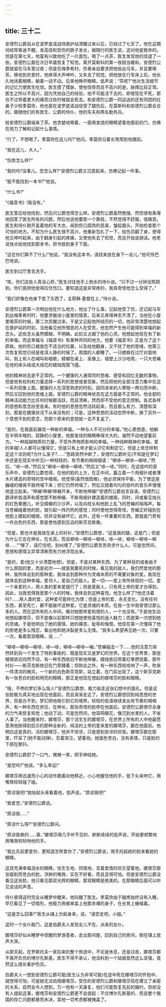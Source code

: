 ```yaml
---
---
---
```

title: 三十二
---




安德烈公爵自从在波罗底诺战场救护站清醒过来以后，已经过了七天了。他在这期间经常昏迷不醒。发高烧和受伤的肠子发炎，据随行的医生说，这对他是致命的。但是在第七天，他蛮有兴致地吃了一片面包，喝了一点茶，医生发现他的烧退了一些。安德烈公爵在次日早晨恢复了知觉。离开莫斯科的第一夜相当暖和，安德烈公爵就留在马车里过夜；但是在梅季希村，伤者亲自要求把他抬出马车，并且要喝茶。移他到农舍时，他疼得大声呻吟，又失去了知觉。把他放在行军床上后，他长久地闭着眼睛，躺着一动不动。后来他睁开眼睛，低声说：“茶呢?”他对生活细节的记忆力使医生吃惊。医生摸了摸脉，使他惊奇而且不高兴的是，脉搏比较正常。医生之所以不高兴，因为凭他自己的经验，他不可能活下去的，即使现在不死，那也不过带着更大的痛苦过些时候就会死去。和安德烈公爵一同运送的还有同团的红鼻子少校季莫欣，他也是在波罗底诺战役受了腿伤后，在莫斯科和安德烈公爵会合的。跟随他们的有医生、公爵的侍仆、他的车夫和两名勤务兵。

给安德烈公爵端来了茶。他贪婪地喝着，一面用发烧的眼睛望着他面前的门，仿佛在努力了解和记起什么事情。

“行了，不想喝了。季莫欣在这儿吗?”他问。季莫欣沿着长凳爬到他跟前。

“我在这儿，大人。”

“伤势怎么样?”

“我的吗?没事儿。您怎么样?”安德烈公爵又沉思起来，仿佛记起一件事。

“能不能找到一本书?”他说。

“什么书?”

“《福音书》!我没有。”

医生答应给他找到，然后问公爵觉得怎么样。安德烈公爵虽然勉强、然而很有条理地回答了医生所有的问题，然后他说他要垫一个靠枕，不然觉得不舒服，很痛苦。医生和侍仆掀开盖着他的军大衣，闻到伤口腐肉的恶臭，皱起眉头，开始检查那个可怕的地方。不知为什么医生很不高兴，他重新包扎了一下，给伤员翻了身，使得他又呻吟起来，由于翻身引起的疼痛，又使他失去了知觉，而且开始说胡话。他老说快点给他找到那本书，把书放到身子下面。

“这在你们算不了什么!”他说。“我没有这本书，请找来放在身下一会儿，”他可怜巴巴地说。

医生到过厅里去洗手。

“咳，你们这些人真没心肝，”医生对往他手上倒水的侍仆说。“只不过一分钟没照顾到。你们竟把他放得压住伤口。要知道这是非常疼的，我真奇怪他怎么受得了。”

“我们好像在他身下垫了东西了，主耶稣·基督在上，”侍仆说。

安德烈公爵第一次明白他在什么地方，他出了什么事，记起他受了伤，还记起马车到达梅季希村时，他要求搬进小屋里的情景。后来又疼得神志不清了，当他在小屋里喝茶的时候，第二次苏醒过来，于是又记起他所经历的一切，他非常清楚地想起在救护站的时刻，当他看见他所憎恶的人在受苦，他忽然产生他可能得到幸福的新念头。这些念头虽然模糊，不明确，此刻又占据了他的心灵。他想起他现在有了新的幸福，而这幸福与《福音书》有某种共同的地方。他要《福音书》正是为了这个原故。他的伤口被放在不适当的位置，以及给他翻身，又干扰了他的思绪，他第三次恢复知觉已经是夜深人静的时候了。周围的人都睡了。一只蟋蟀在过厅对面地叫，街上有人在喊叫和唱歌，蟑螂在桌上、圣像上、墙壁上沙沙地爬，一只大苍蝇在他的床头结成大烛花的蜡烛周围飞撞。

他的精神状态是不正常的。一个健康的人通常同时思维、感受和回忆无数的事物，但是他有权利和力量选择一系列的思想或者现象，然后把他的全部注意力集中在这一系列现象上面。健康的人在深思熟虑的时刻，因同进来的人寒暄一两句而中断，然后又回到他的思维上面。安德烈公爵的精神状态在这方面是不正常的。他全部的精神活动能力比任何时候都活跃，而且清晰，然而却不受他的意志控制。各式各样的思想和意念纷至沓来。有时他的思想忽然活跃起来，而且那么有力、清楚和深刻，那是在健康状况下从来没有的；可是，这种思想的活动忽然中断，换了另外一个意想不到的意念，而那个原来的思想就一去不复返了。

“是的，在我面前展现一种新的幸福，一种与人不可分的幸福，”他心里想道，他躺在半明半暗的、寂静的小屋里，他那发烧的眼睛睁得大大的，凝然不动地望着前方。“一种超越物质的力量，不受外界物质影响的幸福，一种纯粹精神的幸福，爱的幸福!人人都可以懂得它，但是只有上帝才能认识它和制定它。但是上帝怎样制定这个法则呢?为什么圣子?……”思路突然中断了，安德烈公爵听见(不知是在梦幻中还是在现实中听见)一种轻轻的、有节奏的绵绵细语：“噼哧—噼哧—噼哧，”然后，“哧—哧，”然后又“噼哧—噼哧—噼哧，”然后又“哧—哧。”同时，在这低吟的音乐声中，安德烈公爵觉得，在他的脸的上方，在正中间，矗立着一个用细针或者薄木片建造的奇特的空中楼阁。他觉得(虽然很困难)，他必须保持平衡，为了使这座巍峨的楼阁不致坍塌下来；但它仍然坍塌了，然后又随着均匀的低吟的音乐声慢慢地竖立起来。“伸展!伸展!伸展开来，不断地伸展!”安德烈公爵自言自语。安德烈公爵谛听低语声和感觉那不断伸展、不断用细针建造着的楼阁，同时，间或看见烛光的红色晕圈儿，听见蟑螂的沙沙声，以及向枕头和他脸上乱飞的苍蝇的嗡嗡声。每当苍蝇碰着他的脸，就引起一阵灼热的感觉；同时使他觉得奇怪，苍蝇正好碰到在他脸上建起的楼阁，但并没有破坏它。此外，还有一件重要的东西。那就是门旁有一件白色的东西，那是使他感到压迫的斯芬克斯像。

“但是，那也许是我放在桌上的衬衫，”安德烈公爵想，“这是我的腿，这是门；但是为什么它总在伸长，在长高，而且噼哧—噼哧—噼哧，哧—哧，噼哧—噼哧—噼哧……”“够了，请打住吧，别纠缠了，”安德烈公爵苦苦央求什么人。可是忽然间，思想和感情又异常清晰而有力地浮现出来。

“是的，爱(他又十分清楚地想)，但是，不是对某种东西、为了某种目的或者由于什么原因的爱，而是初次——就是我要死的时候，看见我的敌人，我仍然爱他的那种，我所体会到的那种爱。我体会到那种作为灵魂本质的不需要对象的爱。我现在就体会到这种幸福。爱邻人，爱自己的敌人。爱一切——爱上帝所体现的一切。爱一个亲爱的人，用人类的爱来爱就行了；但是爱敌人，只有用上帝的爱才办得到。因此，当我觉得我爱那个人的时候，我体会到这种喜悦。他怎么样了?他还活着吗?……用人类的爱，这种爱可能转化为恨；但是上帝的爱，永无变化。没有任何东西，甚至死亡，都不能破坏这种爱。它是灵魂的本质。在我一生中我曾恨过那么多的人。而在这所有的人中间，像对她那样爱和恨的人，一个也没有。”于是他生动地想起娜塔莎，但不是像以前那样只想她使他喜悦的迷人魅力；而是第一次想到她的灵魂。于是他明白了她的感情、她的痛苦、耻辱和悔恨。他现在第一次懂得了他的拒绝是多么残忍，看出他和她决裂是多么无情。“我多么希望再见她一次。只要一次，看着那双眼睛，说……”

“噼哧—噼哧—噼哧，哧—哧，噼哧—噼哧—嘣，”苍蝇碰击一下……他的注意力突然转到另一个发生了特别事故的、既是现实又是梦幻的世界。在这个世界里，那座楼阁依旧岿然不动，有一种东西依旧不断地伸展，蜡烛依旧带着红晕燃烧着，那件衬衫——斯芬克斯依旧在门旁蹲着；但除此之外，有一种东西吱吱响了一声，吹来一阵清凉的微风，一个新的白色斯芬克斯，站立着，在门前出现了。这个斯芬克斯有一张苍白的脸和明亮的眼睛，那正是他现在想起的娜塔莎的脸和眼睛。

“哦，不停的梦幻多么恼人!”安德烈公爵想，极力驱走这张幻想中的面孔。但是这张脸极为真实地出现在他面前，而且渐渐走近了。安德烈公爵想回到纯思想的世界，但是办不到，梦幻把他吸引到它的境界。轻轻的低语继续发出有节奏的喃喃声，有一种东西在挤压，在伸长，那张奇怪的脸停在他面前。安德烈公爵使尽全身的力气来恢复知觉；他动了动，可是忽然间，他耳鸣眼花，像沉到水里的人，不省人事了。当他醒来时，娜塔莎，那个活生生的娜塔莎，在世界上所有的人中他最愿意用他刚得到启示的那种全新的、纯洁的上帝的爱来爱的娜塔莎，跪在他面前。他明白这是真的、活的娜塔莎，他并不惊讶，只是感到安详的欢愉。娜塔莎跪在那里，吓呆了(她不能动弹)，忍着哭泣，望着他。她面色苍白，没有表情，只是脸的下部在颤抖。

安德烈公爵舒了一口气，微微一笑，把手伸给她。

“是您吗?”他说。“多么幸运!”

娜塔莎用迅速而小心的动作跪着向他移近，小心地握住他的手，低下头来吻它，用嘴唇轻轻碰了碰。

“原谅我吧!”她抬起头来看着他，低声说。“原谅我吧!”

“我爱您，”安德烈公爵说。



“原谅我……”

“原谅什么呀?”安德烈公爵问。

“原谅我做的……事，”娜塔莎用几乎听不见的、断断续续的低声说，开始更频繁地用嘴唇轻轻吻他的手。

“我比先前更爱你，更知道怎样爱你了，”安德烈公爵说，用手托起她的脸来看她的眼睛。

这双充满幸福泪水的眼睛，怯生生地、同情地、含着爱情的欢乐望着他。娜塔莎那张瘦削而苍白的脸，浮肿的嘴唇，实在不好看，而且显得可怕。但是安德烈公爵没看见这张脸，他只看见那双光辉的眼睛，那双眼睛是绝美的。在那眼睛后面可以听见说话的声音。

侍仆彼得这时完全从睡梦中醒来，他叫醒了医生。季莫欣由于腿疼始终没有入睡，早已看见了一切情形，他极力用被单盖上他那赤裸的身子，在长凳上蜷缩着。

“这是怎么回事?”医生从铺上欠起身来，说。“请您走吧，小姐。”

这时一个女仆敲门，这是伯爵夫人发现女儿不在，派来的女仆。

娜塔莎好似从睡梦中惊醒的梦游患者，走出那间屋，回到自己的房间，倒在铺上放声大哭。

从那天起，在罗斯托夫一家后来的整个旅途中，不论是休息，还是过夜，娜塔莎都不离开负伤的博尔孔斯基，医生不得不承认，他没料到一个姑娘竟然这么坚强，竟然这么擅长看护伤员。

伯爵夫人一想到安德烈公爵可能(医生认为非常可能)在途中死在娜塔莎的怀抱中，就觉得可怕，可是她无法劝阻娜塔莎。受伤的安德烈公爵和娜塔莎现在建立了亲密的关系，自然会令人想到，万一他有一天康复，他们可能恢复先前的婚约，但却没有人提起这事，娜塔莎和安德烈公爵更不会提起：不仅博尔孔斯基的、而且整个俄国的存亡问题都悬而未决，其他一切考虑都被掩盖了。